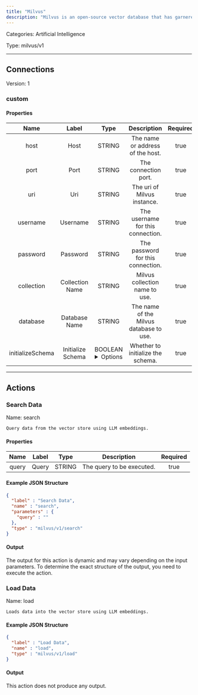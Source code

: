 ```yaml
---
title: "Milvus"
description: "Milvus is an open-source vector database that has garnered significant attention in the fields of data science and machine learning."
---
```



Categories: Artificial Intelligence


Type: milvus/v1

<hr />



## Connections

Version: 1


### custom

#### Properties

|      Name       |      Label     |     Type     |     Description     | Required |
|:---------------:|:--------------:|:------------:|:-------------------:|:--------:|
| host | Host | STRING | The name or address of the host. | true |
| port | Port | STRING | The connection port. | true |
| uri | Uri | STRING | The uri of Milvus instance. | true |
| username | Username | STRING | The username for this connection. | true |
| password | Password | STRING | The password for this connection. | true |
| collection | Collection Name | STRING | Milvus collection name to use. | true |
| database | Database Name | STRING | The name of the Milvus database to use. | true |
| initializeSchema | Initialize Schema | BOOLEAN <details> <summary> Options </summary> true, false </details> | Whether to initialize the schema. | true |





<hr />


## Actions


### Search Data
Name: search

`Query data from the vector store using LLM embeddings.`

#### Properties

|      Name       |      Label     |     Type     |     Description     | Required |
|:---------------:|:--------------:|:------------:|:-------------------:|:--------:|
| query | Query | STRING | The query to be executed. | true |

#### Example JSON Structure
```json
{
  "label" : "Search Data",
  "name" : "search",
  "parameters" : {
    "query" : ""
  },
  "type" : "milvus/v1/search"
}
```

#### Output

The output for this action is dynamic and may vary depending on the input parameters. To determine the exact structure of the output, you need to execute the action.




### Load Data
Name: load

`Loads data into the vector store using LLM embeddings.`

#### Example JSON Structure
```json
{
  "label" : "Load Data",
  "name" : "load",
  "type" : "milvus/v1/load"
}
```

#### Output

This action does not produce any output.






